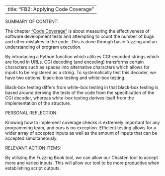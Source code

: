 

---
title: "FB2: Applying Code Coverage"
---

SUMMARY OF CONTENT:

The chapter ["Code Coverage"](https://www.fuzzingbook.org/html/Coverage.html) is about measuring the effectiveness of software development tests and attempting to count the number of bugs and other mistakes in the code. This is done through basic fuzzing and an understanding of program execution.

By introducing a Python function which utilizes CGI-encoded strings which are found in URLs. CGI decoding (and encoding) transforms certain characters such as spaces into alternative characters which allows for inputs to be registered as a string. To systematically test this decoder, we have two options: black-box testing and white-box testing.

Black-box testing differs from white-box testing in that black-box testing is based around deriving the tests of the code from the specification of the CGI decoder, whereas white-box testing derives itself from the implementation of the structure.


PERSONAL REFLECTION:

Knowing how to implement coverage checks is extremely important for any programming team, and ours is no exception. Efficient testing allows for a wider array of accepted inputs as well as the amount of inputs that can be accepted simultaneously.


RELEVANT ACTION ITEMS:

By utilizing the Fuzzing Book tool, we can allow our Chasten tool to accept more and varied inputs. This will allow our tool to be more productive when establishing script outputs.

